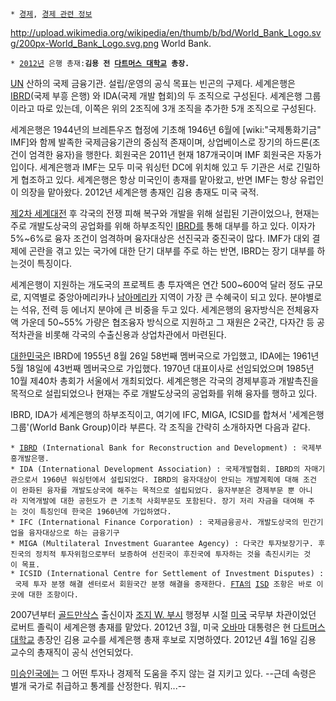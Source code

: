  * [[경제]], [[경제 관련 정보]]

http://upload.wikimedia.org/wikipedia/en/thumb/b/bd/World_Bank_Logo.svg/200px-World_Bank_Logo.svg.png
World Bank.

 * [[2012년]] 은행 총재:'''김용 전 [[다트머스 대학교]] 총장.'''

[[UN]] 산하의 국제 금융기관. 설립/운영의 공식 목표는 빈곤의 구제다.
세계은행은 [[IBRD]](국제 부흥 은행) 와 IDA(국제 개발 협회)의 두 조직으로 구성된다. 세계은행 그룹이라고 따로 있는데, 이쪽은 위의 2조직에 3개 조직을 추가한 5개 조직으로 구성된다.

세계은행은 1944년의 브레튼우즈 협정에 기초해 1946년 6월에 [wiki:"국제통화기금" IMF]와 함께 발족한 국제금융기관의 중심적 존재이며, 상업베이스로 장기의 하드론(조건이 엄격한 융자)을 행한다. 회원국은 2011년 현재 187개국이며 IMF 회원국은 자동가입이다. 세계은행과 IMF는 모두 미국 워싱턴 DC에 위치해 있고 두 기관은 서로 긴밀하게 협조하고 있다. 세계은행은 항상 미국인이 총재를 맡아왔고, 반면 IMF는 항상 유럽인이 의장을 맡아왔다. 2012년 세계은행 총재인 김용 총재도 미국 국적.

[[제2차 세계대전]] 후 각국의 전쟁 피해 복구와 개발을 위해 설립된 기관이었으나, 현재는 주로 개발도상국의 공업화를 위해 하부조직인 [[IBRD]]를 통해 대부를 하고 있다. 이자가 5%~6%로 융자 조건이 엄격하며 융자대상은 선진국과 중진국이 많다. IMF가 대외 결제에 곤란을 겪고 있는 국가에 대한 단기 대부를 주로 하는 반면, IBRD는 장기 대부를 하는것이 특징이다.

세계은행이 지원하는 개도국의 프로젝트 총 투자액은 연간 500~600억 달러 정도 규모로, 지역별로 중앙아메리카나 [[남아메리카]] 지역이 가장 큰 수혜국이 되고 있다. 분야별로는 석유, 전력 등 에너지 분야에 큰 비중을 두고 있다. 세계은행의 융자방식은 전체융자액 가운데 50~55% 가량은 협조융자 방식으로 지원하고 그 재원은 2국간, 다자간 등 공적차관을 비롯해 각국의 수출신용과 상업차관에서 마련된다.

[[대한민국]]은 IBRD에 1955년 8월 26일 58번째 멤버국으로 가입했고, IDA에는 1961년 5월 18일에 43번째 멤버국으로 가입했다. 1970년 대표이사로 선임되었으며 1985년 10월 제40차 총회가 서울에서 개최되었다. 세계은행은 각국의 경제부흥과 개발촉진을 목적으로 설립되었으나 현재는 주로 개발도상국의 공업화를 위해 융자를 행하고 있다. 

IBRD, IDA가 세계은행의 하부조직이고, 여기에 IFC, MIGA, ICSID를 합쳐서 '세계은행 그룹'(World Bank Group)이라 부른다. 
각 조직을 간략히 소개하자면 다음과 같다.
 * [[IBRD]] (International Bank for Reconstruction and Development) : 국제부흥개발은행.
 * IDA (International Development Association) : 국제개발협회. IBRD의 자매기관으로서 1960년 워싱턴에서 설립되었다. IBRD의 융자대상이 안되는 개발계획에 대해 조건이 완화된 융자를 개발도상국에 해주는 목적으로 설립되었다. 융자부분은 경제부문 뿐 아니라 지역개발에 대한 공헌도가 큰 기초적 사회부문도 포함된다. 장기 저리 자금을 대여해 주는 것이 특징인데 한국은 1960년에 가입하였다.
 * IFC (International Finance Corporation) : 국제금융공사. 개발도상국의 민간기업을 융자대상으로 하는 금융기구
 * MIGA (Multilateral Investment Guarantee Agency) : 다국간 투자보장기구. 후진국의 정치적 투자위험으로부터 보증하여 선진국이 후진국에 투자하는 것을 촉진시키는 것이 목표.
 * ICSID (International Centre for Settlement of Investment Disputes) : 국제 투자 분쟁 해결 센터로서 회원국간 분쟁 해결을 중재한다. [[FTA]]의 [[ISD]] 조항은 바로 이곳에 대한 조항이다.

2007년부터 [[골드만삭스]] 출신이자 [[조지 W. 부시]] 행정부 시절 [[미국]] 국무부 차관이었던 로버트 졸릭이 세계은행 총재를 맡았다. 2012년 3월, 미국 [[오바마]] 대통령은 현 [[다트머스 대학교]] 총장인 김용 교수를 세계은행 총재 후보로 지명하였다. 2012년 4월 16일 김용 교수의 총재직이 공식 선언되었다.

[[미승인국]]에는 그 어떤 투자나 경제적 도움을 주지 않는 걸 지키고 있다. --근데 속령은 별개 국가로 취급하고 통계를 산정한다. 뭐지...--
